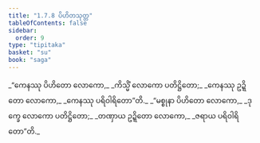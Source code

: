 ```yaml
---
title: "1.7.8 ပိဟိတသုတ္တ"
tableOfContents: false
sidebar:
  order: 9
type: "tipitaka"
basket: "su"
book: "saga"
---
```



<DynamicBreadcrumb />

<Division number="68" book="saga">

<Paragraph number="325" type="verses" book="saga">
_“ကေနဿု ပိဟိတော လောကော,_  
_ကိသ္မိံ လောကော ပတိဋ္ဌိတော;_  
_ကေနဿု ဥဍ္ဍိတော လောကော,_  
_ကေနဿု ပရိဝါရိတော”တိ._  

</Paragraph>

<Paragraph number="326" type="verses" book="saga">
_“မစ္စုနာ ပိဟိတော လောကော,_  
_ဒုက္ခေ လောကော ပတိဋ္ဌိတော;_  
_တဏှာယ ဥဍ္ဍိတော လောကော,_  
_ဇရာယ ပရိဝါရိတော”တိ._
</Paragraph>
</Division>